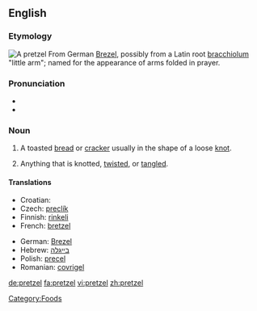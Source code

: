 {{wikipedia}}
{{was wotd|2007|August|18}}
==English==

===Etymology===
[[Image:Breze.jpg|thumb|A pretzel]]
From German [[Brezel]], possibly from a Latin root [[bracchiolum]] "little arm"; named for the appearance of arms folded in prayer.

===Pronunciation===
*{{IPA|/ˈprɛt.səl/}}
*{{audio|en-us-pretzel.ogg|Audio (US)}}

===Noun===
{{en-noun}}

# A toasted [[bread]] or [[cracker]] usually in the shape of a loose [[knot]].
# {{idiomatic}} Anything that is knotted, [[twist]]ed, or [[tangle]]d.

====Translations====
{{trans-top|a toasted bread or cracker in the shape of a knot}}
*Croatian: {{t|hr|perec|alt=pèrēc|m}}
*Czech: [[preclík]] {{m}}
*Finnish: [[rinkeli]]
*French: [[bretzel]] {{m}}
{{trans-mid}}
*German: [[Brezel]] {{f}}
*Hebrew: [[בייגלה]]
*Polish: [[precel]]
*Romanian: [[covrigel]] {{m}}
{{trans-bottom}}

[[Category:Foods]]

[[de:pretzel]]
[[fa:pretzel]]
[[vi:pretzel]]
[[zh:pretzel]]